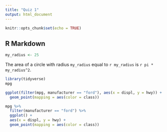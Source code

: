 ```yaml
---
title: "Quiz 1"
output: html_document
---
```


```r
knitr::opts_chunk$set(echo = TRUE)
```

## R Markdown
```r
my_radius <- 25
```


The area of a circle with radius `my_radius` equal to `r my_radius` is `r pi * my_radius^2`.
```r
library(tidyverse)
mpg
```

```r
ggplot(filter(mpg, manufacturer == "ford"), aes(x = displ, y = hwy)) + 
  geom_point(mapping = aes(color = class))
```


```r
mpg %>% 
  filter(manufacturer == "ford") %>%
  ggplot() +
  aes(x = displ, y = hwy) +
  geom_point(mapping = aes(color = class))
```